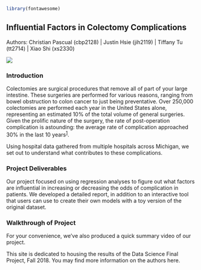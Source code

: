 <link href="./styles.css" rel="stylesheet"></link> 

```r
library(fontawesome)
```

<h2 id="title">Influential Factors in Colectomy Complications</h2>

<p id="authors">Authors: Christian Pascual (cbp2128) | Justin Hsie (jih2119) | Tiffany Tu (tt2714) | Xiao Shi (xs2330)</p>

<div id="banner">
  <img src="./static/hospital.png">
</div>

### Introduction

Colectomies are surgical procedures that remove all of part of your large intestine. These surgeries are performed for various reasons, ranging from bowel obstruction to colon cancer to just being preventative. Over 250,000 colectomies are performed each year in the United States alone, representing an estimated 10% of the total volume of general surgeries. Given the prolific nature of the surgery, the rate of post-operation complication is astounding: the average rate of complication approached 30% in the last 10 years<sup>[1](https://www.medscape.org/viewarticle/711126)</sup>.

Using hospital data gathered from multiple hospitals across Michigan, we set out to understand what contributes to these complications.

### Project Deliverables

Our project focused on using regression analyses to figure out what factors are influential in increasing or decreasing the odds of complication in patients. We developed a detailed report, in addition to an interactive tool that users can use to create their own models with a toy version of the original dataset.

### Walkthrough of Project

For your convenience, we've also produced a quick summary video of our project.

<p id="footer">This site is dedicated to housing the results of the Data Science Final Project, Fall 2018. You may find more information on the authors here.</p>